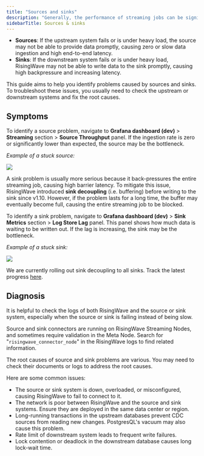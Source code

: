 ```yaml
---
title: "Sources and sinks"
description: "Generally, the performance of streaming jobs can be significantly affected by the sources and sinks."
sidebarTitle: Sources & sinks
---
```


* **Sources**: If the upstream system fails or is under heavy load, the source may not be able to provide data promptly, causing zero or slow data ingestion and high end-to-end latency.
* **Sinks**: If the downstream system fails or is under heavy load, RisingWave may not be able to write data to the sink promptly, causing high backpressure and increasing latency.

This guide aims to help you identify problems caused by sources and sinks. To troubleshoot these issues, you usually need to check the upstream or downstream systems and fix the root causes.

## Symptoms

To identify a source problem, navigate to **Grafana dashboard (dev)** \> **Streaming** section > **Source Throughput** panel. If the ingestion rate is zero or significantly lower than expected, the source may be the bottleneck.

_Example of a stuck source:_
<Frame>
  <img src="/images/current/troubleshoot-source-sink/example-source-stuck.png"/>
</Frame>

A sink problem is usually more serious because it back-pressures the entire streaming job, causing high barrier latency. To mitigate this issue, RisingWave introduced **sink decoupling** (i.e. buffering) before writing to the sink since v1.10\. However, if the problem lasts for a long time, the buffer may eventually become full, causing the entire streaming job to be blocked.

To identify a sink problem, navigate to **Grafana dashboard (dev)** \> **Sink Metrics** section > **Log Store Lag** panel. This panel shows how much data is waiting to be written out. If the lag is increasing, the sink may be the bottleneck.

_Example of a stuck sink:_
<Frame>
  <img src="/images/current/troubleshoot-source-sink/example-sink-stuck.png"/>
</Frame>

<Note>


We are currently rolling out sink decoupling to all sinks. Track the latest progress [here](https://github.com/risingwavelabs/risingwave/issues/17095).
</Note>

## Diagnosis

It is helpful to check the logs of both RisingWave and the source or sink system, especially when the source or sink is failing instead of being slow.

Source and sink connectors are running on RisingWave Streaming Nodes, and sometimes require validation in the Meta Node. Search for "`risingwave_connector_node`" in the RisingWave logs to find related information.

The root causes of source and sink problems are various. You may need to check their documents or logs to address the root causes.

Here are some common issues:

* The source or sink system is down, overloaded, or misconfigured, causing RisingWave to fail to connect to it.
* The network is poor between RisingWave and the source and sink systems. Ensure they are deployed in the same data center or region.
* Long-running transactions in the upstream databases prevent CDC sources from reading new changes. PostgresQL's vacuum may also cause this problem.
* Rate limit of downstream system leads to frequent write failures.
* Lock contention or deadlock in the downstream database causes long lock-wait time.
